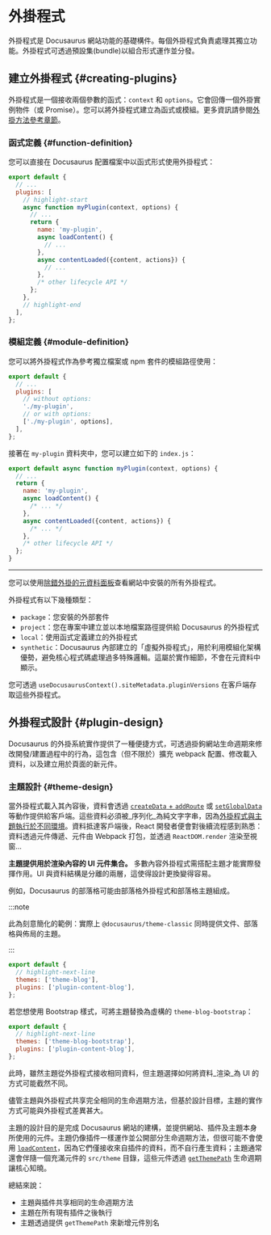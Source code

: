 # 外掛程式

外掛程式是 Docusaurus 網站功能的基礎構件。每個外掛程式負責處理其獨立功能。外掛程式可透過預設集(bundle)以組合形式運作並分發。

## 建立外掛程式 {#creating-plugins}

外掛程式是一個接收兩個參數的函式：`context` 和 `options`。它會回傳一個外掛實例物件（或 Promise）。您可以將外掛程式建立為函式或模組。更多資訊請參閱[外掛方法參考章節](../api/plugin-methods/README.mdx)。

### 函式定義 {#function-definition}

您可以直接在 Docusaurus 配置檔案中以函式形式使用外掛程式：

```js title="docusaurus.config.js"
export default {
  // ...
  plugins: [
    // highlight-start
    async function myPlugin(context, options) {
      // ...
      return {
        name: 'my-plugin',
        async loadContent() {
          // ...
        },
        async contentLoaded({content, actions}) {
          // ...
        },
        /* other lifecycle API */
      };
    },
    // highlight-end
  ],
};
```

### 模組定義 {#module-definition}

您可以將外掛程式作為參考獨立檔案或 npm 套件的模組路徑使用：

```js title="docusaurus.config.js"
export default {
  // ...
  plugins: [
    // without options:
    './my-plugin',
    // or with options:
    ['./my-plugin', options],
  ],
};
```

接著在 `my-plugin` 資料夾中，您可以建立如下的 `index.js`：

```js title="my-plugin/index.js"
export default async function myPlugin(context, options) {
  // ...
  return {
    name: 'my-plugin',
    async loadContent() {
      /* ... */
    },
    async contentLoaded({content, actions}) {
      /* ... */
    },
    /* other lifecycle API */
  };
}
```

---

您可以使用[除錯外掛的元資料面板](/__docusaurus/debug/metadata)查看網站中安裝的所有外掛程式。

外掛程式有以下幾種類型：

- `package`：您安裝的外部套件
- `project`：您在專案中建立並以本地檔案路徑提供給 Docusaurus 的外掛程式
- `local`：使用函式定義建立的外掛程式
- `synthetic`：Docusaurus 內部建立的「虛擬外掛程式」，用於利用模組化架構優勢，避免核心程式碼處理過多特殊邏輯。這屬於實作細節，不會在元資料中顯示。

您可透過 `useDocusaurusContext().siteMetadata.pluginVersions` 在客戶端存取這些外掛程式。

## 外掛程式設計 {#plugin-design}

Docusaurus 的外掛系統實作提供了一種便捷方式，可透過掛鉤網站生命週期來修改開發/建置過程中的行為，這包含（但不限於）擴充 webpack 配置、修改載入資料，以及建立用於頁面的新元件。

### 主題設計 {#theme-design}

當外掛程式載入其內容後，資料會透過 [`createData` + `addRoute`](../api/plugin-methods/lifecycle-apis.mdx#addRoute) 或 [`setGlobalData`](../api/plugin-methods/lifecycle-apis.mdx#setGlobalData) 等動作提供給客戶端。這些資料必須被_序列化_為純文字字串，因為[外掛程式與主題執行於不同環境](./architecture.mdx)。資料抵達客戶端後，React 開發者便會對後續流程感到熟悉：資料透過元件傳遞、元件由 Webpack 打包，並透過 `ReactDOM.render` 渲染至視窗...

**主題提供用於渲染內容的 UI 元件集合。** 多數內容外掛程式需搭配主題才能實際發揮作用。UI 與資料結構是分離的兩層，這使得設計更換變得容易。

例如，Docusaurus 的部落格可能由部落格外掛程式和部落格主題組成。

:::note

此為刻意簡化的範例：實際上 `@docusaurus/theme-classic` 同時提供文件、部落格與佈局的主題。

:::

```js title="docusaurus.config.js"
export default {
  // highlight-next-line
  themes: ['theme-blog'],
  plugins: ['plugin-content-blog'],
};
```

若您想使用 Bootstrap 樣式，可將主題替換為虛構的 `theme-blog-bootstrap`：

```js title="docusaurus.config.js"
export default {
  // highlight-next-line
  themes: ['theme-blog-bootstrap'],
  plugins: ['plugin-content-blog'],
};
```

此時，雖然主題從外掛程式接收相同資料，但主題選擇如何將資料_渲染_為 UI 的方式可能截然不同。

儘管主題與外掛程式共享完全相同的生命週期方法，但基於設計目標，主題的實作方式可能與外掛程式差異甚大。

主題的設計目的是完成 Docusaurus 網站的建構，並提供網站、插件及主題本身所使用的元件。主題仍像插件一樣運作並公開部分生命週期方法，但很可能不會使用 [`loadContent`](../api/plugin-methods/lifecycle-apis.mdx#loadContent)，因為它們僅接收來自插件的資料，而不自行產生資料；主題通常還會伴隨一個充滿元件的 `src/theme` 目錄，這些元件透過 [`getThemePath`](../api/plugin-methods/extend-infrastructure.mdx#getThemePath) 生命週期讓核心知曉。

總結來說：

- 主題與插件共享相同的生命週期方法
- 主題在所有現有插件之後執行
- 主題透過提供 `getThemePath` 來新增元件別名